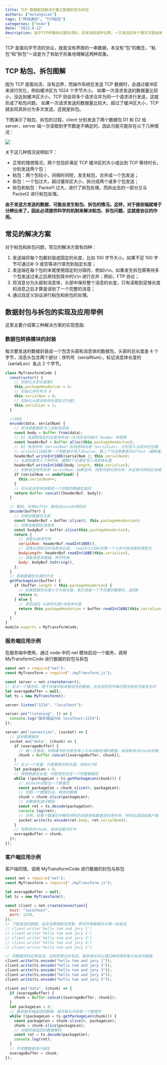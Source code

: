 ```yaml
---
title: TCP 数据粘包解决方案之数据封包与拆包
authors: ["mutongxiao"]
tags: ["网络通信", "TCP粘包"]
categories: ["node"]
date: "2022-6-12"
description: 由于TCP传输协议面向流的，没有消息保护边界。一方发送的多个报文可能会被合并成一个大的报文进行传输，这就是粘包；也可能发送的一个报文，可能会被拆分成多个小报文，这就是拆包。
---
```


TCP 是面向字节流的协议，就是没有界限的一串数据，本没有“包”的概念，“粘包”和“拆包”一说是为了有助于形象地理解这两种现象。

## TCP 粘包、拆包图解

因为 TCP 是面向流，没有边界，而操作系统在发送 TCP 数据时，会通过缓冲区来进行优化，例如缓冲区为 1024 个字节大小。
如果一次请求发送的数据量比较小，没达到缓冲区大小，TCP 则会将多个请求合并为同一个请求进行发送，这就形成了粘包问题。
如果一次请求发送的数据量比较大，超过了缓冲区大小，TCP 就会将其拆分为多次发送，这就是拆包。

下图演示了粘包、拆包的过程，client 分别发送了两个数据包 D1 和 D2 给 server，server 端一次读取到字节数是不确定的，因此可能可能存在以下几种情况：

![](https://pic1.zhimg.com/80/v2-9072eb69d4ec6d74d95f4f633df87f10_720w.jpg)

关于这几种情况说明如下：

- 正常的理想情况，两个包恰好满足 TCP 缓冲区的大小或达到 TCP 等待时长，分别发送两个包；
- 粘包：两个包较小，间隔时间短，发生粘包，合并成一个包发送；
- 拆包：一个包过大，超过缓存区大小，拆分成两个或多个包发送；
- 拆包和粘包：Packet1 过大，进行了拆包处理，而拆出去的一部分又与 Packet2 进行粘包处理。

**由于发送方发送的数据，可能会发生粘包、拆包的情况。这样，对于接收端就难于分辨出来了，因此必须提供科学的机制来解决粘包、拆包问题，这就是协议的作用。**

## 常见的解决方案

对于粘包和拆包问题，常见的解决方案有四种：

1. 发送端将每个包都封装成固定的长度，比如 100 字节大小。如果不足 100 字节可通过补 0 或空等进行填充到指定长度；
2. 发送端在每个包的末尾使用固定的分隔符，例如\r\n。如果发生拆包需等待多个包发送过来之后再找到其中的\r\n 进行合并；例如，FTP 协议；
3. 将消息分为头部和消息体，头部中保存整个消息的长度，只有读取到足够长度的消息之后才算是读到了一个完整的消息；
4. 通过自定义协议进行粘包和拆包的处理。

## 数据封包与拆包的实现及应用举例

这里主要介绍第三种解决方案的实现思路:

### 数据包转换模块的封装

每次要发送的数据封装成一个包含头部和消息体的数据包，头部的总长度是 4 个字节，消息头包含两个部分：序列号（serialNum），标记消息体长度的（serialLen）各占 2 个字节。

```javascript
class MyTransformCode {
  constructor() {
    // 初始化头部长度是4
    this.packageHeaderLen = 4;
    // 初始化序列号为 0
    this.serialNum = 0;
    // 初始化头部消息体长度标记为是2
    this.serialLen = 2;
  }

  //转码
  encode(data, serialNum) {
    // 将消息数据转为二进制消息体
    const body = Buffer.from(data);
    // 01 先按照指定的长度来申请一片内存空间做为 header 来使用
    const headerBuf = Buffer.alloc(this.packageHeaderLen);
    // 02 将序列号（serialNum）和消息体长度（serialLen），分别写入头部对应位置
    // writeInt16BE第一个参数表示写入的value，第二个可选参数表示offset（偏移量）
    headerBuf.writeInt16BE(serialNum || this.serialNum);
    // 头部前面写入了序列号，偏移2个长度在写入消息体长度
    headerBuf.writeInt16BE(body.length, this.serialLen);
    // 判断有没有传形参 serialNum，如果没传，则用内部的序列号，并且每次转码后自增1
    if (serialNum == undefined) {
      this.serialNum++;
    }
    // 将头和消息体拼接成一个完整的数据包返回
    return Buffer.concat([headerBuf, body]);
  }

  // 解码，形参buffer 是经过encode转码的
  decode(buffer) {
    // 切割出数据包头部
    const headerBuf = buffer.slice(0, this.packageHeaderLen);
    // 切割出数据包消息体
    const bodyBuf = buffer.slice(this.packageHeaderLen);
    return {
      // 读取头部序列号
      serialNum: headerBuf.readInt16BE(),
      // 读取头部标记的消息体长度， readInt16BE的第一个入参代表读取的便宜位
      bodyLength: headerBuf.readInt16BE(this.serialLen),
      // 读取消息体数据，转字符串
      body: bodyBuf.toString(),
    };
  }
  // 获取数据包长度的方法
  getPackageLen(buffer) {
    if (buffer.length < this.packageHeaderLen) {
      // 如果数据包长度小于头部长度，表示其是一个不完整的数据包，返回0
      return 0;
    } else {
      // 否则返回 头部的长度+消息体长度
      return this.packageHeaderLen + buffer.readInt16BE(this.serialLen);
    }
  }
}
module.exports = MyTransformCode;
```

### 服务端应用示例

在服务端中使用，通过 node 中的 net 模块启动一个服务，调用 MyTransformCode 进行数据的封包与拆包

```javascript
const net = require("net");
const MyTransform = require("./myTransform.js");

const server = net.createServer();
// 定义一个缓存区，用于存储可能未接收完的数据，这在实际的传输过程中是有可能发生的
let overageBuffer = null;
let ts = new MyTransform();

server.listen("1234", "localhost");

server.on("listening", () => {
  console.log("服务端运行在 localhost:1234");
});

server.on("connection", (socket) => {
  // 监听数据接收
  socket.on("data", (chunk) => {
    if (overageBuffer) {
      // 每一次接收，判断缓冲区中是否有上次未读取处理的数据，有就和本次chunk拼接
      chunk = Buffer.concat([overageBuffer, chunk]);
    }
    // 定义一个变量，代表数据包的长度，初始化为0
    let packageLen = 0;
    // 获取数据包长度，判断是否包含一个完整数据包
    while ((packageLen = ts.getPackageLen(chunk))) {
      // 从chunk切割出一个数据包
      const packageCon = chunk.slice(0, packageLen);
      // 切割一个数据包后，剩余的数据
      chunk = chunk.slice(packageLen);
      // 对数据包进行解码
      const ret = ts.decode(packageCon);
      console.log(ret);
      // 示例，将每个数据包中解码得到的消息体和数据包的序列号，转码后返回给客户端
      socket.write(ts.encode(ret.body, ret.serialNum));
    }
    // 将剩余的chunk，保存在缓冲区中
    overageBuffer = chunk;
  });
});
```

### 客户端应用示例

客户端同理，调用 MyTransformCode 进行数据的封包与拆包

```javascript
const net = require("net");
const MyTransform = require("./myTransform.js");

let overageBuffer = null;
let ts = new MyTransform();

const client = net.createConnection({
  host: "localhost",
  port: 1234,
});
// 下面发送的数据，会存在数据粘包现象，即将所有数据合并再一起发送
// client.write('hello tom and jery 1')
// client.write('hello tom and jery 2')
// client.write('hello tom and jery 3')
// client.write('hello tom and jery 4')
// client.write('hello tom and jery 5')

// 将数据转码后再发送，这样即使合并发送，服务端也可以通过解码得到每次发送的数据
client.write(ts.encode("hello tom and jery 1"));
client.write(ts.encode("hello tom and jery 2"));
client.write(ts.encode("hello tom and jery 3"));
client.write(ts.encode("hello tom and jery 4"));
client.write(ts.encode("hello tom and jery 5"));

client.on("data", (chunk) => {
  if (overageBuffer) {
    chunk = Buffer.concat([overageBuffer, chunk]);
  }
  let packageLen = 0;
  // 接收服务端返回的数据，是否能从中获取一个数据包
  while ((packageLen = ts.getPackageLen(chunk))) {
    const packageCon = chunk.slice(0, packageLen);
    chunk = chunk.slice(packageLen);
    // 对服务端返回的数据解码
    const ret = ts.decode(packageCon);
    console.log(ret);
  }
  // 不完整数据进行保存
  overageBuffer = chunk;
});
```
